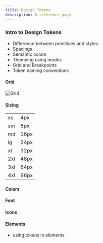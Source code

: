```yaml
---
title: Design Tokens
description: A reference page.
---
```


### Intro to Design Tokens

- Difference between primitives and styles
- Spacings
- Semantic colors
- Themeing using modes
- Grid and Breakpoints
- Token naming conventions

#### Grid

![Grid](./images/grid_diagram.jpg)

#### Sizing

<table>
  <tbody>
    <tr>
      <td class="font-bold">xs</td>
      <td>4px</td>
    </tr>
    <tr>
      <td class="font-bold">sm</td>
      <td>8px</td>
    </tr>
    <tr>
      <td class="font-bold">md</td>
      <td>16px</td>
    </tr>
    <tr>
      <td class="font-bold">lg</td>
      <td>24px</td>
    </tr>
    <tr>
      <td class="font-bold">xl</td>
      <td>32px</td>
    </tr>
    <tr>
      <td class="font-bold">2xl</td>
      <td>48px</td>
    </tr>
    <tr>
      <td class="font-bold">3xl</td>
      <td>64px</td>
    </tr>
    <tr>
      <td class="font-bold">4xl</td>
      <td>96px</td>
    </tr>
  </tbody>
</table>

#### Colors

#### Font

#### Icons

#### Elements

- using tokens in elements
